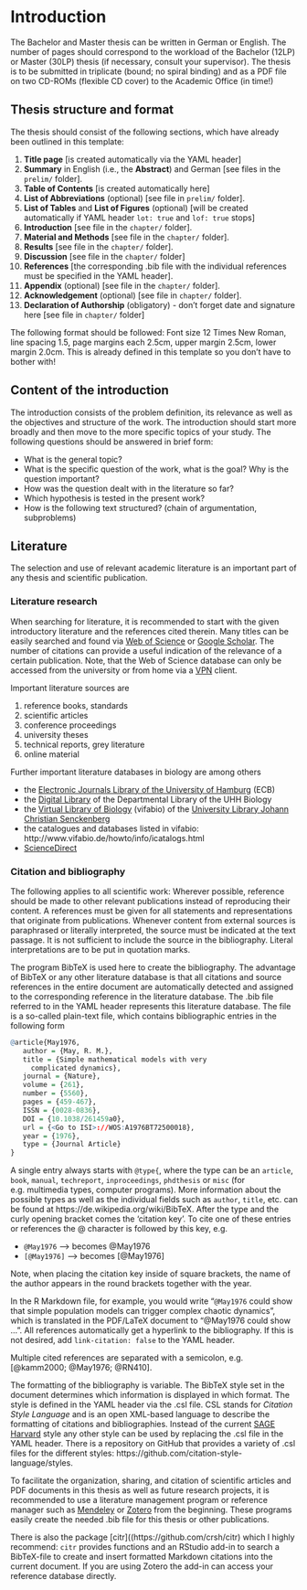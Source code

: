 # Introduction

The Bachelor and Master thesis can be written in German or English. The number of pages should correspond to the workload of the Bachelor (12LP) or Master (30LP) thesis (if necessary, consult your supervisor). The thesis is to be submitted in triplicate (bound; no spiral binding) and as a PDF file on two CD-ROMs (flexible CD cover) to the Academic Office (in time!) 

## Thesis structure and format

The thesis should consist of the following sections, which have already been outlined in this template:

1. **Title page** [is created automatically via the YAML header]
2. **Summary** in English (i.e., the **Abstract**) and German [see files in the `prelim/` folder].
3. **Table of Contents** [is created automatically here]
4. **List of Abbreviations** (optional) [see file in `prelim/` folder].
5. **List of Tables** and **List of Figures** (optional) [will be created automatically if YAML header `lot: true` and `lof: true` stops]
6. **Introduction** [see file in the `chapter/` folder].
7. **Material and Methods** [see file in the `chapter/` folder].
8. **Results** [see file in the `chapter/` folder].
9. **Discussion** [see file in the `chapter/` folder]
10. **References** [the corresponding .bib file with the individual references must be specified in the YAML header].
11. **Appendix** (optional) [see file in the `chapter/` folder].
12. **Acknowledgement** (optional) [see file in `chapter/` folder].
13. **Declaration of Authorship** (obligatory) - don't forget date and signature here [see file in `chapter/` folder]

The following format should be followed: Font size 12 Times New Roman, line spacing 1.5, page margins each 2.5cm, upper margin 2.5cm, lower margin 2.0cm. This is already defined in this template so you don't have to bother with!


## Content of the introduction

The introduction consists of the problem definition, its relevance as well as the objectives and structure of the work. The introduction should start more broadly and then move to the more specific topics of your study. The following questions should be answered in brief form:

- What is the general topic?
- What is the specific question of the work, what is the goal? Why is the question important?
- How was the question dealt with in the literature so far? 
- Which hypothesis is tested in the present work?
- How is the following text structured? (chain of argumentation, subproblems)


## Literature

The selection and use of relevant academic literature is an important part of any thesis and scientific publication.

### Literature research

When searching for literature, it is recommended to start with the given introductory literature and the references cited therein. Many titles can be easily searched and found via [Web of Science](https://apps.webofknowledge.com/WOS_GeneralSearch_input.do?product=WOS&search_mode=GeneralSearch&SID=E4BQAzXmvUw7kPeUIBE&preferencesSaved=) or [Google Scholar](https://scholar.google.de/). The number of citations can provide a useful indication of the relevance of a certain publication. Note, that the Web of Science database can only be accessed from the university or from home via a [VPN](https://www.rrz.uni-hamburg.de/services/netz/vpn.html) client.


Important literature sources are

1. reference books, standards
2. scientific articles
3. conference proceedings
4. university theses
4. technical reports, grey literature
5. online material

Further important literature databases in biology are among others

- the [Electronic Journals Library of the University of Hamburg](https://www.sub.uni-hamburg.de/recherche/elektronische-zeitschriftenbibliothek.html) (ECB) 
- the [Digital Library](https://www.biologie.uni-hamburg.de/service/bibliotheken/bibliothek-fachbereichsbibliothek/digibib.html) of the Departmental Library of the UHH Biology
- the [Virtual Library of Biology](http://www.vifabio.de/) (vifabio) of the [University Library Johann Christian Senckenberg](https://www.ub.uni-frankfurt.de/)
- the catalogues and databases listed in vifabio: http://www.vifabio.de/howto/info/icatalogs.html
- [ScienceDirect](https://www.sciencedirect.com)


### Citation and bibliography

The following applies to all scientific work: Wherever possible, reference should be made to other relevant publications instead of reproducing their content. A references must be given for all statements and representations that originate from publications. Whenever content from external sources is paraphrased or literally interpreted, the source must be indicated at the text passage. It is not sufficient to include the source in the bibliography. Literal interpretations are to be put in quotation marks.

The program BibTeX is used here to create the bibliography. The advantage of BibTeX or any other literature database is that all citations and source references in the entire document are automatically detected and assigned to the corresponding reference in the literature database. The .bib file referred to in the YAML header represents this literature database. The file is a so-called plain-text file, which contains bibliographic entries in the following form

```r
@article{May1976,
   author = {May, R. M.},
   title = {Simple mathematical models with very 
     complicated dynamics},
   journal = {Nature},
   volume = {261},
   number = {5560},
   pages = {459-467},
   ISSN = {0028-0836},
   DOI = {10.1038/261459a0},
   url = {<Go to ISI>://WOS:A1976BT72500018},
   year = {1976},
   type = {Journal Article}
}
```

A single entry always starts with `@type{`, where the type can be an `article`, `book`, `manual`, `techreport`, `inproceedings`, `phdthesis` or `misc` (for e.g. multimedia types, computer programs). More information about the possible types as well as the individual fields such as `author`, `title`, etc. can be found at https://de.wikipedia.org/wiki/BibTeX. After the type and the curly opening bracket comes the 'citation key'. To cite one of these entries or references the @ character is followed by this key, e.g.

- `@May1976` --> becomes @May1976
- `[@May1976]` --> becomes [@May1976]

Note, when placing the citation key inside of square brackets, the name of the author appears in the round brackets together with the year.

In the R Markdown file, for example, you would write "`@May1976` could show that simple population models can trigger complex chaotic dynamics", which is translated in the PDF/LaTeX document to "@May1976 could show ...". All references automatically get a hyperlink to the bibliography. If this is not desired, add `link-citation: false` to the YAML header.

Multiple cited references are separated with a semicolon, e.g. [@kamm2000; @May1976; @RN410].

The formatting of the bibliography is variable. The BibTeX style set in the document determines which information is displayed in which format. The style is defined in the YAML header via the .csl file. CSL stands for *Citation Style Language* and is an open XML-based language to describe the formatting of citations and bibliographies. Instead of the current [SAGE Harvard](https://uk.sagepub.com/sites/default/files/sage_harvard_reference_style_0.pdf) style any other style can be used by replacing the .csl file in the YAML header. There is a repository on GitHub that provides a variety of .csl files for the different styles: https://github.com/citation-style-language/styles.

To facilitate the organization, sharing, and citation of scientific articles and PDF documents in this thesis as well as future research projects, it is recommended to use a literature management program or reference manager such as [Mendeley](https://www.mendeley.com/?interaction_required=true) or [Zotero](https://www.zotero.org/) from the beginning. These programs easily create the needed .bib file for this thesis or other publications.

There is also the package [citr]((https://github.com/crsh/citr) which I highly recommend: `citr` provides functions and an RStudio add-in to search a BibTeX-file to create and insert formatted Markdown citations into the current document. If you are using Zotero the add-in can access your reference database directly. 


<!-- If you want the next chapter to start on a new page type -->
\newpage
